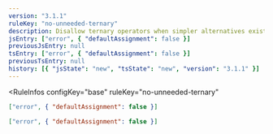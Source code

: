 ```yaml
---
version: "3.1.1"
ruleKey: "no-unneeded-ternary"
description: Disallow ternary operators when simpler alternatives exist
jsEntry: ["error", { "defaultAssignment": false }]
previousJsEntry: null
tsEntry: ["error", { "defaultAssignment": false }]
previousTsEntry: null
history: [{ "jsState": "new", "tsState": "new", "version": "3.1.1" }]
---
```


<RuleInfos 
  configKey="base" 
  ruleKey="no-unneeded-ternary" 
>

```json
["error", { "defaultAssignment": false }]
```

```json
["error", { "defaultAssignment": false }]
```

</RuleInfos>
